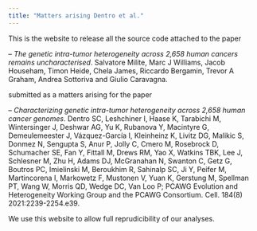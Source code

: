 ```yaml
---
title: "Matters arising Dentro et al."
---
```


This is the website to release all the source code attached to the paper

-- *The genetic intra-tumor heterogeneity across 2,658 human cancers remains uncharacterised*. Salvatore Milite, Marc J Williams, Jacob Househam, Timon Heide, Chela James, Riccardo Bergamin, Trevor A Graham, Andrea Sottoriva and Giulio Caravagna. 

submitted as a matters arising for the paper

-- *Characterizing genetic intra-tumor heterogeneity across 2,658 human cancer genomes*. Dentro SC, Leshchiner I, Haase K, Tarabichi M, Wintersinger J, Deshwar AG, Yu K, Rubanova Y, Macintyre G, Demeulemeester J, Vázquez-García I, Kleinheinz K, Livitz DG, Malikic S, Donmez N, Sengupta S, Anur P, Jolly C, Cmero M, Rosebrock D, Schumacher SE, Fan Y, Fittall M, Drews RM, Yao X, Watkins TBK, Lee J, Schlesner M, Zhu H, Adams DJ, McGranahan N, Swanton C, Getz G, Boutros PC, Imielinski M, Beroukhim R, Sahinalp SC, Ji Y, Peifer M, Martincorena I, Markowetz F, Mustonen V, Yuan K, Gerstung M, Spellman PT, Wang W, Morris QD, Wedge DC, Van Loo P; PCAWG Evolution and Heterogeneity Working Group and the PCAWG Consortium. Cell. 184(8) 2021:2239-2254.e39. 

We use this website to allow full reprudicibility of our analyses.


 

